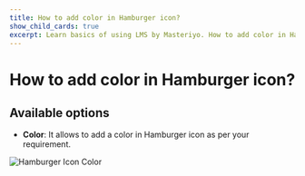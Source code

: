 ---
title: How to add color in Hamburger icon?
show_child_cards: true
excerpt: Learn basics of using LMS by Masteriyo. How to add color in Hamburger icon.
---

#  How to add color in Hamburger icon?

## Available options

- **Color**: It allows to add a color in Hamburger icon as per your requirement.

![Hamburger Icon Color](https://user-images.githubusercontent.com/109593521/184349061-e77741ee-e6f8-4608-a0d6-775fa240a47b.gif)
